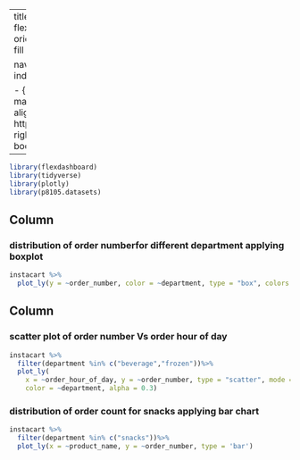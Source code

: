 

---
title: "dashboard"
output: 
  flexdashboard::flex_dashboard:
    orientation: columns
    vertical_layout: fill
    
    navbar:
      - { icon: fa-home, href: index.html, align: right }
      
      - { icon: fa-envelope, href: mailto:<kz2383@cumc.columbia.edu>, align: right }
      - { icon: fa-github, href: https://github.com/zhankkk/, align: right }
    source_code: embed
    theme: 
      bootswatch: cerulean
    
    
---

```r
library(flexdashboard)
library(tidyverse)
library(plotly)
library(p8105.datasets)
```

Column {data-width=650}
-----------------------------------------------------------------------




### distribution of order numberfor different department applying boxplot
```r

instacart %>% 
  plot_ly(y = ~order_number, color = ~department, type = "box", colors = "viridis")


```

Column {data-width=350}
-----------------------------------------------------------------------

### scatter plot of order number Vs order hour of day


```r
instacart %>%
  filter(department %in% c("beverage","frozen"))%>%
  plot_ly(
    x = ~order_hour_of_day, y = ~order_number, type = "scatter", mode = "markers",
    color = ~department, alpha = 0.3)
```

### distribution of order count for snacks applying bar chart


```r
instacart %>% 
  filter(department %in% c("snacks"))%>%
  plot_ly(x = ~product_name, y = ~order_number, type = 'bar')
  
```